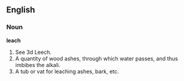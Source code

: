 ==English==

===Noun===

'''leach'''

#See 3d Leech.
#A quantity of wood ashes, through which water passes, and thus imbibes the alkali.
#A tub or vat for leaching ashes, bark, etc.